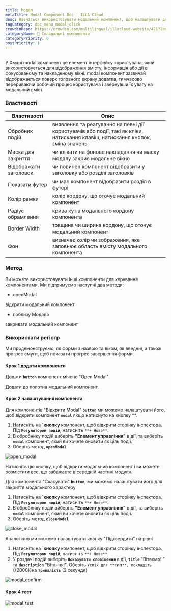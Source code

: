 ```yaml
---
title: Модал
metaTitle: Modal Component Doc | ILLA Cloud
desc: Навчіться використовувати модальний компонент, щоб налаштувати додаток в умовах ILLA Cloud.
tagCategory: doc_menu_modal_click
crowdinRepo: https://crowdin.com/multilingual/illacloud-website/421?languages=uk&filter=basic&value=0
categoryName: 🧬 Складальні компоненти
categoryPriority: 6
postPriority: 1
---
```


## <h2 hidden>Що таке Модаль?</h2>

У Хмарі modal компонент це елемент інтерфейсу користувача, який використовується для відображення вмісту, інформація або дії в фокусованому та накладеному вікні. modal компонент зазвичай відображається поверх головного екрану додатка, тимчасово перериваючи робочий процес користувача і звернувши їх увагу на модальний вміст.

### Властивості

| Властивості                         | Опис                                                                                                                            |
| ----------------------------------- | ------------------------------------------------------------------------------------------------------------------------------- |
| Обробник подій                      | виявлення та реагування на певні дії користувачів або події, такі як кліки, натискання клавіш, натискання кнопок, зміна значень |
| Маска для закриття                  | чи клікати на фонове накладання чи маску модалу закриє модальне вікно                                                           |
| Відображати заголовок               | чи повинен компонент відобразити у заголовку або розділі заголовків                                                             |
| Показати футер                      | чи має компонент відобразити розділ в футері                                                                                    |
| Колір рамки                         | колір кордону, що оточує модальний компонент                                                                                    |
| Радіус обрамлення                   | крива кутів модального кордону компонента                                                                                       |
| Border Width                        | товщина чи ширина кордону, що оточує модальний компонент                                                                        |
| Фон                                 | визначає колір чи зображення, яке заповнює область вмісту модального компонента                                                 |

### Метод

Ви можете використовувати інші компоненти для керування компонентами. Ми підтримуємо наступні два методи:

-   openModal

відкрити модальний компонент

-   поблизу Модала

закривати модальний компонент

### Використати регістр

Ми продемонструємо, як форми з назвою та віком, як введені, а також прогрес смуги, щоб показати прогрес завершення форми.

#### Крок 1 додати компоненти

Додати **`button`** компонент мічено "Open Modal"

Додати до полотна модальний компонент.

#### Крок 2 налаштування компонента

Для компонентів "Відкрити Modal" **`button`** ми можемо налаштувати його, щоб відкрити компонент **`modal`** якщо натиснуто на кнопку \*\*.

1.  Натисніть на **\`кнопку** компонент, щоб відкрити сторінку інспектора. Під **`Регулятором подій`**, натисніть `**+ Нове**`.
2.  В обробнику подій виберіть **"Елемент управління"** в дії, та виберіть **`modal`** компонент, який ви хочете оновити як ціль події.
3.  Оберіть метод **`openModal`**

![open_modal](https://cdn.illacloud.com/official-website/img/docs/open_modal.jpg)

Натисніть цю кнопку, щоб відкрити модальний компонент і ви можете розмістити все, що забажаєте в середній частині модуля.

Для компонента "Скасувати" **`button`**, ми можемо налаштувати його для закриття модального характеру

1.  Натисніть на **\`кнопку** компонент, щоб відкрити сторінку інспектора. Під **`Регулятором подій`**, натисніть `**+ Нове**`.
2.  В обробнику подій виберіть **"Елемент управління"** в дії, та виберіть **`modal`** компонент, який ви хочете оновити як ціль події.
3.  Оберіть метод **`closeModal`**

![close_modal](https://cdn.illacloud.com/official-website/img/docs/close_modal.jpg)

Аналогічно ми можемо налаштувати кнопку "Підтвердити" на рівні

1.  Натисніть на **\`кнопку** компонент, щоб відкрити сторінку інспектора. Під **`Регулятором подій`**, натисніть `**+ Нове**`.
2.  У роздачі подій виберіть **`Показувати сповіщення`** в дії, **`title`** "Вітаємо! " та **`description`** "Вітання!". Оберіть `Успіх для **`тип`**, покладіть `{{2000}}на **`тривалість`** (2 секунди)

![modal_confirm](https://cdn.illacloud.com/official-website/img/docs/modal_confirm.jpg)

#### Крок 4 тест

![modal_test](https://cdn.illacloud.com/official-website/img/docs/modal_test.gif)
